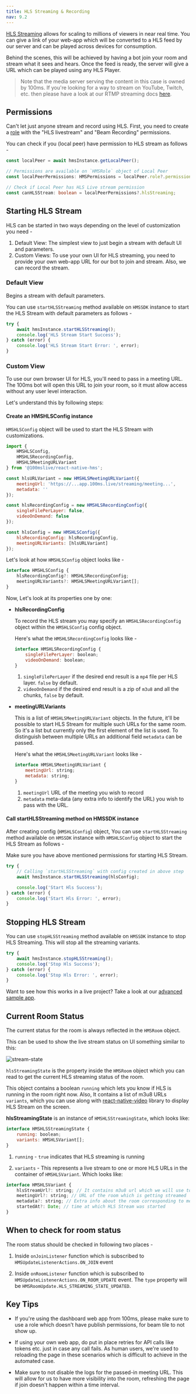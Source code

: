 ```yaml
---
title: HLS Streaming & Recording
nav: 9.2
---
```


[HLS Streaming](/react-native/v2/foundation/live-streaming) allows for scaling to millions of viewers in near real time. You can give a link of your web-app which will be converted to a HLS feed by our server and can be played across devices for consumption.

Behind the scenes, this will be achieved by having a bot join your room and stream what it sees and hears. Once the feed is ready, the server will give a URL which can be played using any HLS Player.

> Note that the media server serving the content in this case is owned by 100ms. If you're looking for a way to stream on YouTube, Twitch, etc. then please have a look at our RTMP streaming docs [here](recording).

## Permissions

Can't let just anyone stream and record using HLS. First, you need to create a [role](/react-native/v2/foundation/templates-and-roles) with the "HLS livestream" and "Beam Recording" permissions.

You can check if you (local peer) have permission to HLS stream as follows -

```ts
const localPeer = await hmsInstance.getLocalPeer();

// Permissions are available on `HMSRole` object of Local Peer
const localPeerPermissions: HMSPermissions = localPeer.role?.permissions;

// Check if Local Peer has HLS Live stream permission
const canHLSStream: boolean = localPeerPermissions?.hlsStreaming;
```

## Starting HLS Stream

HLS can be started in two ways depending on the level of customization you need -

1. Default View: The simplest view to just begin a stream with default UI and parameters.
2. Custom Views: To use your own UI for HLS streaming, you need to provide your own web-app URL for our bot to join and stream. Also, we can record the stream.

### Default View

Begins a stream with default parameters.

You can use `startHLSStreaming` method available on `HMSSDK` instance to start the HLS Stream with default parameters as follows -

```js
try {
    await hmsInstance.startHLSStreaming();
    console.log('HLS Stream Start Success');
} catch (error) {
    console.log('HLS Stream Start Error: ', error);
}
```

### Custom View

To use our own browser UI for HLS, you'll need to pass in a meeting URL. The 100ms bot will open this URL to join your room, so it must allow access without any user level interaction.

Let's understand this by following steps:

<div className="steps-container">

#### Create an HMSHLSConfig instance

`HMSHLSConfig` object will be used to start the HLS Stream with customizations.

```js
import {
    HMSHLSConfig,
    HMSHLSRecordingConfig,
    HMSHLSMeetingURLVariant
} from '@100mslive/react-native-hms';

const hlsURLVariant = new HMSHLSMeetingURLVariant({
    meetingUrl: 'https://...app.100ms.live/streaming/meeting...',
    metadata: ''
});

const hlsRecordingConfig = new HMSHLSRecordingConfig({
    singleFilePerLayer: false,
    videoOnDemand: false
});

const hlsConfig = new HMSHLSConfig({
    hlsRecordingConfig: hlsRecordingConfig,
    meetingURLVariants: [hlsURLVariant]
});
```

Let's look at how `HMSHLSConfig` object looks like -

```js
interface HMSHLSConfig {
    hlsRecordingConfig?: HMSHLSRecordingConfig;
    meetingURLVariants?: HMSHLSMeetingURLVariant[];
}
```

Now, Let's look at its properties one by one:

-   **hlsRecordingConfig**

    To record the HLS stream you may specify an `HMSHLSRecordingConfig` object within the `HMSHLSConfig` config object.

    Here's what the `HMSHLSRecordingConfig` looks like -

    ```js
    interface HMSHLSRecordingConfig {
        singleFilePerLayer: boolean;
        videoOnDemand: boolean;
    }
    ```

    1. `singleFilePerLayer` if the desired end result is a `mp4` file per HLS layer. `false` by default.
    2. `videoOnDemand` if the desired end result is a zip of `m3u8` and all the chunks, `false` by default.

-   **meetingURLVariants**

    This is a list of `HMSHLSMeetingURLVariant` objects. In the future, it'll be possible to start HLS Stream for multiple such URLs for the same room. So it's a list but currently only the first element of the list is used. To distinguish between multiple URLs an additional field `metadata` can be passed.

    Here's what the `HMSHLSMeetingURLVariant` looks like -

    ```js
    interface HMSHLSMeetingURLVariant {
        meetingUrl: string;
        metadata: string;
    }
    ```

    1. `meetingUrl` URL of the meeting you wish to record
    2. `metadata` meta-data (any extra info to identify the URL) you wish to pass with the URL.

#### Call startHLSStreaming method on HMSSDK instance

After creating config (`HMSHLSConfig`) object, You can use `startHLSStreaming` method available on `HMSSDK` instance with `HMSHLSConfig` object to start the HLS Stream as follows -

Make sure you have above mentioned permissions for starting HLS Stream.

```js
try {
    // Calling `startHLSStreaming` with config created in above step
    await hmsInstance.startHLSStreaming(hlsConfig);

    console.log('Start Hls Success');
} catch (error) {
    console.log('Start Hls Error: ', error);
}
```

</div>

## Stopping HLS Stream

You can use `stopHLSStreaming` method available on `HMSSDK` instance to stop HLS Streaming. This will stop all the streaming variants.

```js
try {
    await hmsInstance.stopHLSStreaming();
    console.log('Stop Hls Success');
} catch (error) {
    console.log('Stop Hls Error: ', error);
}
```

Want to see how this works in a live project? Take a look at our [advanced sample app](https://github.com/100mslive/react-native-hms/tree/main/example).

## Current Room Status

The current status for the room is always reflected in the `HMSRoom` object.

This can be used to show the live stream status on UI something similar to this:

![stream-state](/docs/v2/flutter-stream-state.jpg)

`hlsStreamingState` is the property inside the `HMSRoom` object which you can read to get the current HLS streaming status of the room.

This object contains a boolean `running` which lets you know if HLS is running in the room right now. Also, It contains a list of m3u8 URLs `variants`, which you can use along with [react-native-video](https://www.npmjs.com/package/react-native-video) library to display HLS Stream on the screen.

**hlsStreamingState** is an instance of `HMSHLSStreamingState`, which looks like:

```js
interface HMSHLSStreamingState {
    running: boolean;
    variants: HMSHLSVariant[];
}
```

1. `running` - `true` indicates that HLS streaming is running

2. `variants` - This represents a live stream to one or more HLS URLs in the container of `HMSHLSVariant`. Which looks like:

```js
interface HMSHLSVariant {
    hlsStreamUrl?: string; // It contains m3u8 url which we will use to show the stream
    meetingUrl?: string; // URL of the room which is getting streamed
    metadata?: string; // Extra info about the room corresponding to meetingUrl which is passed in `HMSHLSMeetingURLVariant` while starting HLS
    startedAt?: Date; // time at which HLS Stream was started
}
```

## When to check for room status

The room status should be checked in following two places -

1. Inside `onJoinListener` function which is subscribed to `HMSUpdateListenerActions.ON_JOIN` event

2. Inside `onRoomListener` function which is subscribed to `HMSUpdateListenerActions.ON_ROOM_UPDATE` event. The `type` property will be `HMSRoomUpdate.HLS_STREAMING_STATE_UPDATED`.

## Key Tips

-   If you're using the dashboard web app from 100ms, please make sure to use a role which doesn't have publish permissions, for beam tile to not show up.

-   If using your own web app, do put in place retries for API calls like tokens etc. just in case any call fails. As human users, we're used to reloading the page in these scenarios which is difficult to achieve in the automated case.

-   Make sure to not disable the logs for the passed-in meeting URL. This will allow for us to have more visibility into the room, refreshing the page if join doesn't happen within a time interval.
